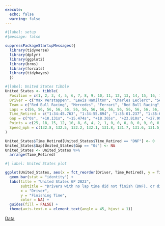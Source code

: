 ```yaml
---
execute:
  echo: false
  warning: false
---
```


```r
#|label: setup
#|message: false

suppressPackageStartupMessages({
  library(tidyverse)
  library(dplyr)
  library(ggplot2)
  library(brms)
  library(forcats)
  library(tidybayes)
  })
```

```r
#|label: United States tibble
United_States <- tibble(
  Position = c(1, 2, 3, 4, 5, 6, 7, 8, 9, 10, 11, 12, 13, 14, 15, 16, 17, 18, 19, 20),
  Driver = c("Max Verstappen", "Lewis Hamilton", "Charles Leclerc", "Sergio Perez", "George Russell", "Lando Norris", "Fernando Alonso", "Esteban Ocon", "Valtteri Bottas", "Pierre Gasly", "Alex Albon", "Oscar Piastri", "Kevin Magnussen", "Lance Stroll", "Nico Hülkenberg", "Yuki Tsunoda", "Zhou Guanyu", "Logan Sargeant", "Nyck de Vries", "Liam Lawson"),
  Team = c("Red Bull Racing", "Mercedes", "Ferrari", "Red Bull Racing", "Mercedes", "McLaren", "Aston Martin", "Alpine", "Alfa Romeo", "Alpine", "Williams", "McLaren", "Haas", "Aston Martin", "Haas", "AlphaTauri", "Alfa Romeo", "Williams", "AlphaTauri", "AlphaTauri"),
  Laps = c(56, 56, 56, 56, 56, 56, 56, 56, 56, 56, 56, 56, 56, 56, 56, 56, 56, 56, 56, 56),
  Time_Retired = c("1:34:45.763", "1:34:55.894", "1:35:01.237", "1:35:04.128", "1:35:09.573", "1:35:13.762", "1:35:18.412", "1:35:20.123", "1:35:22.189", "1:35:24.287", "1:35:26.459", "1:35:28.571", "1:35:30.682", "1:35:32.790", "1:35:35.892", "1:35:38.762", "1:35:41.893", "1:35:45.561", "1:35:48.999", "1:35:52.442"),
  Gap = c("0s", "+10.131s", "+15.474s", "+18.365s", "+23.810s", "+27.999s", "+32.649s", "+34.360s", "+36.426s", "+38.524s", "+40.696s", "+42.808s", "+44.919s", "+47.027s", "+50.129s", "+53.999s", "+56.130s", "+59.798s", "+63.236s", "+66.679s"),
  Points = c(25, 18, 15, 12, 10, 8, 6, 4, 2, 1, 0, 0, 0, 0, 0, 0, 0, 0, 0, 0),
  Speed_mph = c(132.8, 132.5, 132.2, 132.1, 131.8, 131.7, 131.6, 131.5, 131.4, 131.3, 131.2, 131.1, 131.0, 130.9, 130.8, 130.7, 130.6, 130.5, 130.4, 130.3)
)

United_States$Time_Retired[United_States$Time_Retired == "DNF"] <- 0
United_States$Gap[United_States$Gap == "0s"] <- NA
United_States <- United_States %>%
  arrange(Time_Retired)

```

```r
#| label: United States plot

ggplot(United_States, aes(x = fct_reorder(Driver, Time_Retired), y = Time_Retired, fill = Driver)) +
  geom_bar(stat = "identity") +
  labs(title = "United States GP 2023",
       subtitle = "Drivers with no lap time did not finish (DNF), or did not start (DNS)",
       x = "Driver",
       y = "Finishing Time",
       color = NA) +
  guides(fill = FALSE) +
  theme(axis.text.x = element_text(angle = 45, hjust = 1))
```
[Data]((https://www.motorsport.com/f1/results/2023/united-states-gp-625353/))